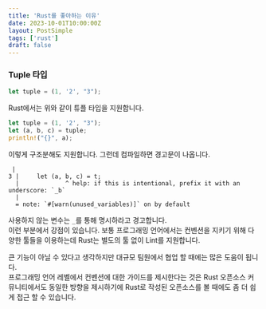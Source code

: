 ```yaml
---
title: 'Rust를 좋아하는 이유'
date: 2023-10-01T10:00:00Z
layout: PostSimple
tags: ['rust']
draft: false
---
```


### Tuple 타입

```rust
let tuple = (1, '2', "3");
```  
Rust에서는 위와 같이 튜플 타입을 지원합니다.  

```rust
let tuple = (1, '2', "3");
let (a, b, c) = tuple;
println!("{}", a);
```  

이렇게 구조분해도 지원합니다. 그런데 컴파일하면 경고문이 나옵니다.  

```
 |
3 |     let (a, b, c) = t;
  |             ^ help: if this is intentional, prefix it with an underscore: `_b`
  |
  = note: `#[warn(unused_variables)]` on by default
```

사용하지 않는 변수는 `_`를 통해 명시하라고 경고합니다.  
이런 부분에서 강점이 있습니다. 보통 프로그래밍 언어에서는 컨벤션을 지키기 위해 다양한 툴들을 이용하는데 Rust는 별도의 툴 없이 Lint를 지원합니다.  
  
큰 기능이 아닐 수 있다고 생각하지만 대규모 팀원에서 협업 할 때에는 많은 도움이 됩니다.  
프로그래밍 언어 레벨에서 컨벤션에 대한 가이드를 제시한다는 것은 Rust 오픈소스 커뮤니티에서도 동일한 방향을 제시하기에 Rust로 작성된 오픈소스를 볼 때에도
좀 더 쉽게 접근 할 수 있습니다.